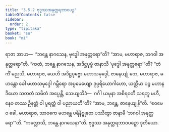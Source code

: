 ```yaml
---
title: "3.5.2 ဗုဒ္ဓဿအနုတ္တရဘာဝပဉှ"
tableOfContents: false
sidebar:
  order: 2
type: "tipitaka"
basket: "su"
book: "mi"
---
```



<DynamicBreadcrumb />

<Division number="74" book="mi" e="ch" v="28">

<Paragraph number="363" book="mi">
ရာဇာ အာဟ—  “ဘန္တေ နာဂသေန, ဗုဒ္ဓေါ အနုတ္တရော”တိ? “အာမ, မဟာရာဇ, ဘဂဝါ အနုတ္တရော”တိ. “ကထံ, ဘန္တေ နာဂသေန, အဒိဋ္ဌပုဗ္ဗံ ဇာနာသိ ‘ဗုဒ္ဓေါ အနုတ္တရော’”တိ? “တံ ကိံ မညသိ, မဟာရာဇ, ယေဟိ အဒိဋ္ဌပုဗ္ဗော မဟာသမုဒ္ဒေါ, ဇာနေယျုံ တေ, မဟာရာဇ, မဟန္တော ခေါ မဟာသမုဒ္ဒေါ ဂမ္ဘီရော အပ္ပမေယျော ဒုပ္ပရိယောဂါဟော, ယတ္ထိမာ ပဉ္စ မဟာနဒိယော သတတံ သမိတံ အပ္ပေန္တိ, သေယျထိဒံ—  ဂင်္ဂါ ယမုနာ အစိရဝတီ သရဘူ မဟီ, နေဝ တဿ ဦနတ္တံ ဝါ ပူရတ္တံ ဝါ ပညာယတီ”တိ? “အာမ, ဘန္တေ, ဇာနေယျုန်”တိ. “ဧဝမေဝ ခေါ, မဟာရာဇ, သာဝကေ မဟန္တေ ပရိနိဗ္ဗုတေ ပဿိတွာ ဇာနာမိ ‘ဘဂဝါ အနုတ္တရော’”တိ.
</Paragraph>

<Paragraph number="364" book="mi">
“ကလ္လောသိ, ဘန္တေ နာဂသေနာ”တိ.

</Paragraph>
</Division>

<Paragraph number="365" type="center" book="mi">
ဗုဒ္ဓဿ အနုတ္တရဘာဝပဉှော ဒုတိယော.
</Paragraph>